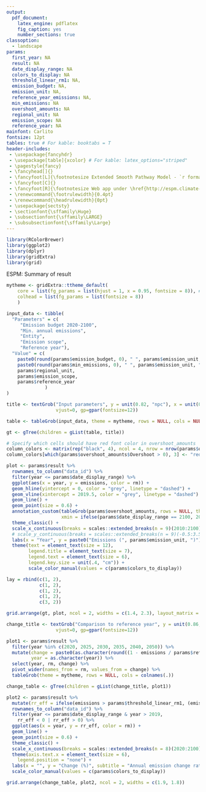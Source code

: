 ```yaml
---
output:
  pdf_document:
    latex_engine: pdflatex
    fig_caption: yes
    number_sections: true
classoption: 
  - landscape
params:
  first_year: NA
  result: NA
  date_display_range: NA
  colors_to_display: NA
  threshold_linear_rm1: NA,
  emission_budget: NA,
  emission_unit: NA,
  reference_year_emissions: NA,
  min_emissions: NA
  overshoot_amounts: NA
  regional_unit: NA
  emission_scope: NA
  reference_year: NA
mainfont: Carlito
fontsize: 12pt
tables: true # For kable: booktabs = T
header-includes:
 - \usepackage{fancyhdr}
 - \usepackage[table]{xcolor} # For kable: latex_options="striped"
 - \pagestyle{fancy}
 - \fancyhead[]{}
 - \fancyfoot[L]{\footnotesize Extended Smooth Pathway Model - `r format(Sys.time(), "%d %b %Y")`}
 - \fancyfoot[C]{}
 - \fancyfoot[R]{\footnotesize Web app under \href{http://espm.climate-calculator.info}{http://espm.climate-calculator.info}}
 - \renewcommand{\footrulewidth}{0.4pt}
 - \renewcommand{\headrulewidth}{0pt}
 - \usepackage{sectsty}
 - \sectionfont{\sffamily\Huge}
 - \subsectionfont{\sffamily\LARGE}
 - \subsubsectionfont{\sffamily\Large}
---
```


```r
library(RColorBrewer)
library(ggplot2)
library(dplyr)
library(gridExtra)
library(grid)
```

\Huge ESPM: Summary of result
\normalsize

```r
mytheme <- gridExtra::ttheme_default(
    core = list(fg_params = list(hjust = 1, x = 0.95, fontsize = 8)), # for right alignment: hjust=1, x=0.95
    colhead = list(fg_params = list(fontsize = 8))
    )

input_data <- tibble(
  "Parameters" = c(
     "Emission budget 2020-2100",
     "Min. annual emissions",
     "Entity",
     "Emission scope",
     "Reference year"),
  "Value" = c(
    paste0(round(params$emission_budget, 0), " ", params$emission_unit, " CO2"),
    paste0(round(params$min_emissions, 0), " ", params$emission_unit, " CO2"),
    params$regional_unit,
    params$emission_scope,
    params$reference_year
              )
)

title <- textGrob("Input parameters", y = unit(0.82, "npc"), x = unit(0.35, "npc"), 
                  vjust=0, gp=gpar(fontsize=12))

table <- tableGrob(input_data, theme = mytheme, rows = NULL, cols = NULL)

gt <- gTree(children = gList(table, title))

# Specify which cells should have red font color in overshoot_amounts
column_colors <- matrix(rep("black", 4), ncol = 4, nrow = nrow(params$overshoot_amounts), byrow = TRUE)
column_colors[which(params$overshoot_amounts$Overshoot > 0), 3] <- "red"

plot <- params$result %>%
  rownames_to_column("data_id") %>%
  filter(year <= params$date_display_range) %>%
  ggplot(aes(x = year, y = emissions, color = rm)) +
  geom_hline(yintercept = 0, color = "grey", linetype = "dashed") +
  geom_vline(xintercept = 2019.5, color = "grey", linetype = "dashed") +
  geom_line() +
  geom_point(size = 0.6) +
  annotation_custom(tableGrob(params$overshoot_amounts, rows = NULL, theme = ttheme_minimal(base_size = 6, core = list(fg_params = list(col = as.vector(column_colors))), padding = unit(c(2, 2), "mm"))),
                    xmin = ifelse(params$date_display_range == 2100, 2060, 2035)) +
  theme_classic() +
  scale_x_continuous(breaks = scales::extended_breaks(n = 9)(2010:2100)) +
  # scale_y_continuous(breaks = scales::extended_breaks(n = 9)(-0.5:3.5)) +
  labs(x = "Year", y = paste0("Emissions (", params$emission_unit, ")"), color = "Scenario type", subtitle = "Emissions over time") +
  theme(text = element_text(size = 12),
        legend.title = element_text(size = 7),
        legend.text = element_text(size = 6),
        legend.key.size = unit(.4, "cm")) +
        scale_color_manual(values = c(params$colors_to_display))

lay = rbind(c(1, 2),
            c(1, 2),
            c(1, 2),
            c(1, 2),
            c(3, 2))

grid.arrange(gt, plot, ncol = 2, widths = c(1.4, 2.3), layout_matrix = lay)
```

```r

change_title <- textGrob("Comparison to reference year", y = unit(0.86, "npc"), x = unit(0.35, "npc"),
                  vjust=0, gp=gpar(fontsize=12))

plot1 <- params$result %>%
  filter(year %in% c(2020, 2025, 2030, 2035, 2040, 2050)) %>%
  mutate(change = paste0(as.character(round((1 - emissions / params$reference_year_emissions) * -100, 0)), "%"),
         year = as.character(year)) %>%
  select(year, rm, change) %>%
  pivot_wider(names_from = rm, values_from = change) %>%
  tableGrob(theme = mytheme, rows = NULL, cols = colnames(.))

change_table <- gTree(children = gList(change_title, plot1))

plot2 <- params$result %>%
  mutate(rr_eff = ifelse(emissions > params$threshold_linear_rm1, (emissions / lag(emissions) -1) * 100, 0)) %>%
  rownames_to_column("data_id") %>%
  filter(year <= params$date_display_range & year > 2019,
    rr_eff < 0 | rr_eff > 0) %>%
  ggplot(aes(x = year, y = rr_eff, color = rm)) +
  geom_line() +
  geom_point(size = 0.6) +
  theme_classic() +
  scale_x_continuous(breaks = scales::extended_breaks(n = 8)(2020:2100)) +
  theme(axis.text.x = element_text(size = 6),
    legend.position = "none") +
  labs(x = "", y = "Change (%)", subtitle = "Annual emission change rates") +
  scale_color_manual(values = c(params$colors_to_display))

grid.arrange(change_table, plot2, ncol = 2, widths = c(1.9, 1.8))

```


\vspace{55mm}
